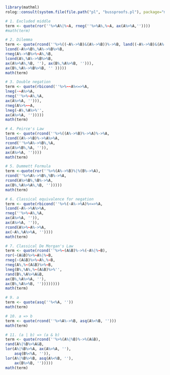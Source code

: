 ```r
library(mathml)
rolog::consult(system.file(file.path("pl", "bussproofs.pl"), package="mathml"))

# 1. Excluded middle
term <- quote(ror(''%>%A%|%~A, rneg(''%>%A%,%~A, ax(A%>%A,''))))
#math(term)

# 2. Dilemma
term <- quote(rcond(''%>%((~A%->%B)&(A%->%B))%->%B, land((~A%->%B)&(A%->%B)%>%B, 
lcond(~A%>%B%,%A%->%B%>%B, 
rneg(A%->%B%>%~A%,%B, 
lcond(A%,%A%->%B%>%B, 
ax(A%>%A%,%B, ''), ax(B%,%A%>%B, ''))), 
ax(B%,%A%->%B%>%B, '' )))))
math(term)

# 3. Double negation
term <- quote(rbicond(''%>%~~A%<=>%A, 
lneg(~~A%>%A, 
rneg(''%>%~A%,%A, 
ax(A%>%A, ''))), 
rneg(A%>%~~A, 
lneg(~A%,%A%>%'', 
ax(A%>%A, '')))))
math(term)

# 4. Peirce's Law
term <- quote(rcond(''%>%((A%->%B)%->%A)%->%A, 
lcond((A%->%B)%->%A%>%A, 
rcond(''%>%A%->%B%,%A, 
ax(A%>%B%,%A, '')), 
ax(A%>%A, ''))))
math(term)

# 5. Dummett Formula
term <-quote(ror(''%>%(A%->%B)%|%(B%->%A), 
rcond(''%>%A%->%B%,%B%->%A, 
rcond(A%>%B%,%B%->%A, 
ax(B%,%A%>%A%,%B, '')))))
math(term)

# 6. Classical equivalence for negation
term <- quote(rbicond(''%>%(~A%->%A)%<=>%A, 
lcond(~A%->%A%>%A, 
rneg(''%>%~A%,%A, 
ax(A%>%A, '')), 
ax(A%>%A, '')), 
rcond(A%>%~A%->%A, 
ax(~A%,%A%>%A, ''))))
math(term)

# 7. Classical De Morgan's Law
term <- quote(rcond(''%>%~(A&B)%->%(~A%|%~B), 
ror(~(A&B)%>%~A%|%~B, 
rneg(~(A&B)%>%~A%,%~B, 
rneg(A%,%~(A&B)%>%~B, 
lneg(B%,%A%,%~(A&B)%>%'', 
rand(B%,%A%>%A&B, 
ax(B%,%A%>%A, ''), 
ax(B%,%A%>%B, ''))))))))
math(term)

# 9. a
term <- quote(asq(''%<%A, ''))
math(term)

# 10. a => b
term <- quote(rcond(''%>%A%->%B, asq(A%<%B, '')))
math(term)

# 11. (a | b) => (a & b)
term <- quote(rcond(''%>%(A%|%B)%->%(A&B), 
rand(A%|%B%>%A&B, 
lor(A%|%B%>%A, ax(A%>%A, ''), 
    asq(B%<%A, '')), 
lor(A%|%B%>%B, asq(A%<%B, ''), 
    ax(B%>%B, '')))))
math(term)

```